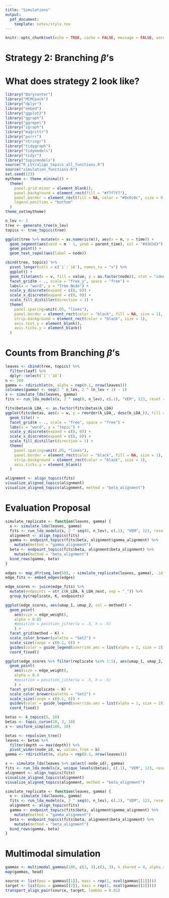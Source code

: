 ```yaml
---
title: "Simulations"
output:
  pdf_document:
    template: notes/style.tex
---
```


```r
knitr::opts_chunk$set(echo = TRUE, cache = FALSE, message = FALSE, warning = FALSE, fig.width = 5, fig.height = 2)
```

\begin{enumerate}
\item The purpose of simulation is to provide a controlled environment within
which we can compare alternative analysis strategies. At the very least, we can
define a distance between learned alignments and specify which choices lead to
similar and different alignments. Ideally, we could also say something about
whether one alignment is ``better'' than another, but I'm not worried if we
can't answer this definitively.
\item Strategy 1 [Ordinary LDA]: We could just simulate from an LDA model with a
fixed $K$. This sounds a little silly -- why bother with alignment? -- but the
truth is we'd never know $K$ in practice, so the alignment exercise could still
be productive. This simulation is also useful if we want to illustrate how
refinements (and their associated metrics) look before and after the true $K$ is
hit.
\item Something I don't like about just simulating from a fixed $K$ is that
people might then become fixated on choosing the ``right'' $K$, which is
inimical\footnote{To use a word I just learned.} to the whole point of the
study. I'd like to argue that none of the choices of $K$ are true, but for a
given purpose, there might be a few ranges of $K$ where results are similar.
\end{enumerate}

# Strategy 2: Branching $\beta$'s
\begin{enumerate}
\item For this reason, a more complex setup might be useful. The idea in this
strategy is to simulate topics that branch off from one another over time. We
would simulate documents from the topics at the leaves. However, since we know
the overall branching structure, we can argue that topics with a similar
most-recent-common-ancestor should appear closer to one another in our diagram.
Further, it would be interesting if the intermediate branches on the tree are
somehow recovered when estimating with smaller $K$.
\item How to implement strategy 2, specifically? We can define something
inductively. Start with a $\mu_{0} = 0$. Given a tree of means, we simulate a
new leaf node according to
\begin{align*}
\mu_{i} \vert \mu_{\mathcal{P}\left(i\right)} &\sim \Gsn\left(\mu_{i} \vert \mu_{\mathcal{P}\left(i\right)}, T_{\mathcal{P}\left(i\right)} I_{d}\right)
\end{align*}
where $T_{\mathcal{P}\left(i\right)}$ denotes the time elapsed between the
parent node $\mathcal{P}\left(i\right)$ and all its children.
\item To fully specify this, we need to determine (i) the $T_i$'s and (ii) the
number of children for each node. For (i), we just simulate $T_i \sim
\text{Expo}\left(\lambda\right)$, and for (ii) we just always choose 2. \item
This is a simulation in $\reals^{V}$, but our data have to lie on $\simplex^{V -
1}$. So, let's squash all the means onto the simplex. Specifically, suppose $L$
indexes all the leaf nodes. Then we define topics according to,
\begin{align*}
\beta_{l} := \frac{\exp{\mu_{l}}}{\sum_{l^{\prime} \in L} \exp{\mu_{l^{\prime}}}},
\end{align*}
where $\exp{}$ is applied elementwise.
\end{enumerate}

# What does strategy 2 look like?

```r
library("Barycenter")
library("MCMCpack")
library("dplyr")
library("embed")
library("ggplot2")
library("ggraph")
library("ggrepel")
library("igraph")
library("magrittr")
library("purrr")
library("stringr")
library("tidygraph")
library("tidymodels")
library("tidyr")
library("topicmodels")
source("R_LSY/align_topics_all_functions.R")
source("simulation_functions.R")
set.seed(123)
mytheme <- theme_minimal() + 
  theme(
    panel.grid.minor = element_blank(),
    panel.background = element_rect(fill = "#f7f7f7"),
    panel.border = element_rect(fill = NA, color = "#0c0c0c", size = 0.6),
    legend.position = "bottom"
  )
theme_set(mytheme)
```

```r
n_lev <- 3
tree <- generate_tree(n_lev)
topics <- tree_topics(tree)
```

```r
ggplot(tree %>% mutate(m = as.numeric(m)), aes(x = m, y = time)) +
  geom_segment(aes(xend = m - 1, yend = parent_time), col = "#d3d3d3") +
  geom_point() +
  geom_text_repel(aes(label = node))
```

```r
cbind(tree, topics) %>%
  pivot_longer(cols = c(`1`:`10`), names_to = "v") %>%
  ggplot() +
  geom_tile(aes(x = v, fill = value, y = as.factor(node)), stat = "identity") +
  facet_grid(m ~ ., scale = "free_y", space = "free") +
  labs(x = "word", y = "Tree Node") +
  scale_y_discrete(expand = c(0, 0)) +
  scale_x_discrete(expand = c(0, 0)) +
  scale_fill_distiller(direction = 1) +
  theme(
    panel.spacing=unit(.05, "lines"),
    panel.border = element_rect(color = "black", fill = NA, size = 1),
    strip.background = element_rect(color = "black", size = 1),
    axis.text.y = element_blank(),
    axis.ticks.y = element_blank()
  )
```

# Counts from Branching $\beta$'s

\begin{enumerate}
\item Given these $\beta$'s, we can simulate a dataset of counts $\*X\in
\reals^{n \times V}$. We simulate $\gamma_{i} \sim \text{Dir}\left(\alpha
\*1_{K}\right)$ and then draw $\*x_{i} \sim \text{Mult}\left(n_{0},
B\gamma_{i}\right)$ where $B \in \reals^{V \times K}$ concatenates all the
topics horizontally.
\item A larger $\alpha$ creates $\gamma_{i}$'s across the full polytope whose
corners are $\beta_{k}$. Smaller $\alpha$ encourages $\gamma_{i}$ to concentrate
at corners or edges of this polytope. The choice of $\alpha$ basically
interpolates between gradient and clustering structure. Since it seems easier to
recover hierarchical structure in the more clustered setting, we choose $\alpha
= 0.1$.
\end{enumerate}

```r
leaves <- cbind(tree, topics) %>%
  filter(leaf) %>%
  dplyr::select(`1`:`10`)
n <- 100
gamma <- rdirichlet(n, alpha = rep(0.1, nrow(leaves)))
colnames(gamma) <- seq(2 ^ n_lev, 2 ^ (n_lev + 1) - 1)
x <- simulate_lda(leaves, gamma)
fits <- run_lda_models(x, 2 ^ seq(0, n_lev), c(.1), "VEM", 123, reset = TRUE)
```

```r
fits$betas$k_LDA_ <- as.factor(fits$betas$k_LDA)
ggplot(fits$betas, aes(x = w, y = reorder(k_LDA_, desc(k_LDA_)), fill = b)) +
  geom_tile() +
  facet_grid(m ~ ., scale = "free", space = "free") +
  labs(x = "word", y = "topic") +
  scale_y_discrete(expand = c(0, 0)) +
  scale_x_discrete(expand = c(0, 0)) +
  scale_fill_distiller(direction = 1) +
  theme(
    panel.spacing=unit(.05, "lines"),
    panel.border = element_rect(color = "black", fill = NA, size = 1),
    strip.background = element_rect(color = "black", size = 1),
    axis.ticks.y = element_blank()
  )
```
```r
alignment <- align_topics(fits)
visualize_aligned_topics(alignment)
visualize_aligned_topics(alignment, method = "beta_alignment")
```

# Evaluation Proposal

\begin{enumerate}
\item There are two failure modes for topic alignment: we may fail to recover
reliable topics, and even if we do, we may fail to properly align them across
levels. It is difficult to give formal definitions for either of these. This is
because if we simulate from a true topic model, then there can only be one
"correct" $K$ -- we would be able to evaluate estimation accuracy for that $K$,
but not the others. Since our algorithm is not positing a specific generative
mechanism for how topic hierarchies arise, we cannot appeal to the usual
strategy of (a) simulate from the generative model and (b) verify that
parameters of the generative model can be recovered, given enough signal.
\item The problem of trying to evaluate unsupervised methods without a clearly
specified generative mechanism is not a new one. It arises in evaluation of
clustering and dimensionality reduction algorithms, and a common approach there
is to simulate data with some structure known in advance. Studying the resulting
scores or clusters can be informative. For example, doing this for t-SNE and
UMAP revealed that the density of points and distances between clusters are not
captured by the reductions, and so should not be interpreted in real data
analysis.
\item Example simulation structure that we can evaluate topic alignment include,
\begin{enumerate}
\item Standard topic model at a fixed $K$. There is no real hierarchical
structure in this data, and it would be interesting to see whether the resulting
tree sheds any light on this.
\item A fixed-length topic hierarchy. This is related to the topic tree
structure from the previous section, but with more control of the resulting
tree. Specifically, branching times are all fixed in advance (specified by the
experimenter), and only depend on depth, not which particular descendant subtree
you belong to. Second, to children topics for a given node, we first simulate a
random direction associated with a node. One of the children moves in the
direction for a fixed length, the other moves in the opposite direction for the
same length.
\item Topics lying along a high-dimensional curve. There is neither hierarchical
nor topic structure here. We expect the algorithm to fit a few topics along the
curve, adding more topics intermediate between these as $K$ increases.
\item Completely uniform on simplex. There is no low-dimensional structure here.
This is a relevant reference because we want to make sure we aren't fooled into
reading topic structure in our figures when in fact there is none.
\end{enumerate}
\item Once we run these simulations, we can simply visualize the resulting tree.
However, there is always the question of how things would turn out if we
simulated it again -- illustration data are random, after all. If we just
repeat the experiment many times, then we would have too many trees to be able
to look at all of them at once.
\item To resolve this, we propose embedding edges from all the simulation
replicates. We represent each edge by the topic vectors that they link. We can
reduce the dimensionality of these $2V$-dimensional vectors and visualize them.
If, between simulation runs, there are edges that link similar pairs of topics,
then they should appear close to one another in the embedding. We can visually
encode the weight of these edges by the size of the points. In this way, we can
study variation in both the learned topics and the weights between them.
\item In principle, we could link these embeddings with edges corresponding to
the topic that links them. It's like an inverted version of the tree, each edge
becomes a node and each node becomes an edge.
\item This makes me wonder why not just embed the topics directly and overlay
edges with different weights. I haven't made this plot, but I would be concerned
that there would be too many overlapping edges. I suspect it is harder to
compare edge weights when they are drawn as links spread all over the plot than
when they are drawn as points at a single location.
\end{enumerate}

```r
simulate_replicate <- function(leaves, gamma) {
  x <- simulate_lda(leaves, gamma)
  fits <- run_lda_models(x, 2 ^ seq(0, n_lev), c(.1), "VEM", 123, reset = TRUE)
  alignment <- align_topics(fits)
  gamma <- endpoint_topics(fits$beta, alignment$gamma_alignment) %>%
    mutate(method = "gamma_alignment")
  beta <- endpoint_topics(fits$beta, alignment$beta_alignment) %>%
    mutate(method = "beta_alignment")
  bind_rows(gamma, beta)
}
  
edges <- map_dfr(seq_len(50), ~ simulate_replicate(leaves, gamma), .id = "replicate")
edge_fits <- embed_edges(edges)
```
 
\begin{enumerate}
\item The figure below\footnote{or above, who knows with Latex} shows an example
embedding with the topic tree from before. Each column is a different depth in
the tree, the two rows are alternative alignment strategies. Each circle is an
edge embedding from one of 50 simulation replicates.
\item The most obvious pattern is that a few, but not all, edges are
consistently estimated across simulation replicates. This is visible in the
difference in transparency between edges. The more transparent edges are linking
topics that are only found in some of the simulation replicates.
\item A second observation is that the edge weights for the topic beta alignment
tree are more nearly sparse than those from the gamma alignment. The circles for
many beta alignment edges are much smaller. This might be an artifact of how the
edges are being normalized in the gamma alignment (I should check).
\end{enumerate}
 
```r
edge_scores <- juice(edge_fits) %>%
  mutate(endpoints = str_c(k_LDA, k_LDA_next, sep = "_")) %>%
  group_by(replicate, K, endpoints)

ggplot(edge_scores, aes(umap_1, umap_2, col = method)) +
  geom_point(
    aes(size = edge_weight), 
    alpha = 0.05
    #position = position_jitter(w = .5, h = .5)
    ) +
  facet_grid(method ~ K) +
  scale_color_brewer(palette = "Set2") +
  scale_size(range = c(0.1, 6)) +
  guides(color = guide_legend(override.aes = list(alpha = 1, size = 2))) +
  coord_fixed()
```

```r
ggplot(edge_scores %>% filter(replicate %in% 1:5), aes(umap_1, umap_2, col = method)) +
  geom_point(
    aes(size = edge_weight), 
    alpha = 0.4
    #position = position_jitter(w = .5, h = .5)
    ) +
  facet_grid(replicate ~ K) +
  scale_color_brewer(palette = "Set2") +
  scale_size(range = c(0.1, 6)) +
  guides(color = guide_legend(override.aes = list(alpha = 1, size = 2))) +
  coord_fixed()
```

```r
betas <- k_topics(5, 10)
betas <- topic_curve(10, 3, 10)
x <- uniform_simplex(100, 10)
```

```r
betas <- repulsion_tree()
leaves <- betas %>%
  filter(depth == max(depth)) %>%
  pivot_wider(node_id, w, values_from = b)
gamma <- rdirichlet(n, alpha = rep(0.1, nrow(leaves)))

x <- simulate_lda(leaves %>% select(-node_id), gamma)
fits <- run_lda_models(x, unique_levels(betas), c(.1), "VEM", 123, reset = TRUE)
alignment <- align_topics(fits)
visualize_aligned_topics(alignment)
visualize_aligned_topics(alignment, method = "beta_alignment")
```



```r


simulate_replicate <- function(leaves, gamma) {
  x <- simulate_lda(leaves, gamma)
  fits <- run_lda_models(x, 2 ^ seq(0, n_lev), c(.1), "VEM", 123, reset = TRUE)
  alignment <- align_topics(fits)
  gamma <- endpoint_topics(fits$beta, alignment$gamma_alignment) %>%
    mutate(method = "gamma_alignment")
  beta <- endpoint_topics(fits$beta, alignment$beta_alignment) %>%
    mutate(method = "beta_alignment")
  bind_rows(gamma, beta)
}

```


# Multimodal simulation

\begin{enumerate}
\item How can we evaluate alignment of topics learned across modalities?
\item Strategy 1: We can simulate $\gamma$'s across modes so that some
``columns'' are shared between modes while others are unique. The $\beta$'s can
be completely independent, since we don't really care to compare them anyways.
\item To elaborate, choose $K_{X}, K_{Y}$, and $K_{S}$ for the number of topics
that are unique to $X$ and $Y$ and shared ($S$). For the first $K_{S}$, we can
simulate mixed memberships $\gamma_{k}^{X} \equiv \gamma_{k}^{Y}$. For the
remaining $K_{X}$ topics in $X$, we simulate $\gamma_{k}^{X}$ without regard to
$Y$ (and vice versa).
\item How can we tie together the $\gamma_{k}$'s for shared indices? A simple
approach is to use a stick breaking construction. For $k \leq K_{S}$, we
simulate,
\begin{align*}
\gamma_{k} &:= v_{k}\prod_{k^{\prime} < k} \left(1 - v_{k^{\prime}}\right) \\
v_{k} &\sim \text{Beta}\left(1, \alpha\right),
\end{align*}
and we set $\gamma_{k}^{X} = \gamma_{k}^{Y} = \gamma_{k}$. For the remaining
topics within the $X$ modality, we draw from
\begin{align*}
\gamma_{k} &:= v_{k}\prod_{k^{\prime} = 1}^{K_{S}}\left(1 - v_{k^{\prime}}\right)\prod_{k^{x} = K_{S} + 1}^{k - 1}\left(1 - v_{k^{x}}\right) \\
v_{k^{x}} &\sim \text{Beta}\left(1, \alpha\right),
\end{align*}
and similarly for mode $Y$.
\item The interpretation of the process above is that we take a stick and break
off $K_{S}$ parts, whose lengths correspond to the $\gamma_{k}$'s for the shared
topics. We then clone whatever is left of the stick, so there is one stick per
each mode. Those remaining sticks are then broken independently via the same
mechanism.
\item A downside of Strategy 1 is that it doesn't evaluate our ability to search
for ``soft'' matchings between topics across modes. The shared topics in one
mode can be perfectly matched to the shared topics in the other.
\end{enumerate}

```r
gammas <- multimodal_gammas(100, c(3, 3),c(3, 3), k_shared = 4, alpha_shared = 3)
map(gammas, head)
```

```r
source <- list(pos = gammas[[1]], mass = rep(1, ncol(gammas[[1]])))
target <- list(pos = gammas[[2]], mass = rep(1, ncol(gammas[[2]])))
transport_align_pair(source, target, lambda = 0.01)
```
